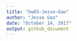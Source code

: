```yaml
---
title: "hw03-Jesse-Gao"
author: "Jesse Gao"
date: "October 14, 2017"
output: github_document
---
```


```r

```

